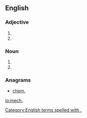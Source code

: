 {{also|mech|Mech.|měch}}
==English==

===Adjective===
{{en-adj|-}}

# {{abbreviation of|mechanical|lang=en}}
# {{abbreviation of|mechanized|lang=en}}

===Noun===
{{en-noun|mechs.}}

# {{abbreviation of|mechanic|lang=en}}
# {{abbreviation of|mechanics|lang=en}}

===Anagrams===
* [[chem.#English|chem.]]

[[Category:English terms spelled with .]]
[[io:mech.]]